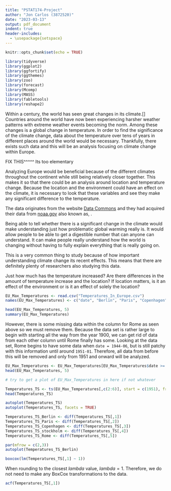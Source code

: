 ```yaml
---
title: "PSTAT174-Project"
author: "Jon Carlos (3872520)"
date: "2023-03-13"
output: pdf_document
indent: true
header-includes:
  - \usepackage{setspace}
---
```


```r
knitr::opts_chunk$set(echo = TRUE)
```

```r
library(tidyverse)
library(ggplot2)
library(ggfortify)
library(ggthemes)
library(zoo)
library(forecast)
library(Mcomp)
library(MASS)
library(fabletools)
library(reshape2)
```


\doublespace

Within a century, the world has seen great changes in its climate.[] Countries 
around the world have now been experiencing harsher weather patterns with 
extreme weather events becoming the norm. Among these changes is a global change
in temperature. In order to find the significance of the climate change, data 
about the temperature over tens of years in different places around the world
would be necessary. Thankfully, there exists such data and this will be an analysis
focusing on climate change within Europe.

FIX THIS^^^^^ Its too elementary

Analyzing Europe would be beneficial because of the different climates throughout
the continent while still being relatively closer together. This makes it so that
there could be an analysis around location and temperature change. Because the 
location and the environment could have an effect on the climate, it is necessary 
to look that these variables and see they make any significant difference to the
temperature.

The data originates from the website [Data Commons](https://www.datacommons.org/)
and they had acquired their data from [noaa.gov](https://www.noaa.gov/) also
known as, \textbf{National Ocean and Atmospheric Administration}. 

Being able to tell whether there is a significant change in the climate would
make understanding just how problematic global warming really is. It would allow
people to be able to get a digestible number that can anyone can understand. It
can make people really understand how the world is changing without having to 
fully explain everything that is really going on. 

This is a very common thing to study because of how important understanding 
climate change its recent effects. This means that there are definitely plenty
of researchers also studying this data.

Just how much has the temperature increased? Are there differences in the amount
of temperature increase and the location? If location matters, is it an effect 
of the environment or is it an effect of solely the location?

```r
EU_Max_Temperatures <- read.csv("Temperatures_In_Europe.csv")
names(EU_Max_Temperatures) <- c("date", "Berlin", "Paris", "Copenhagen", "Stockholm", "Rome")

head(EU_Max_Temperatures, 5)
summary(EU_Max_Temperatures)
```

However, there is some missing data within the column for Rome as seen above so we must remove them. Because the data set is rather large to begin with starting all the way from the year 1900, we can get rid of data from each other column until Rome finally has some. Looking at the data set, Rome begins to have some data when ```date = 1944-06```, but is still patchy with this information until around ```1951-01```. Therefore, all data from before this will be removed and only from 1951 and onward will be analyzed.

```r
EU_Max_Temperatures <- EU_Max_Temperatures[EU_Max_Temperatures$date >= '1951-01',]
head(EU_Max_Temperatures, 5)

```

###########

```r
# try to get a plot of EU_Max_Temperatures in here if not whatever
```

#############

```r
Temperatures_TS <- ts(EU_Max_Temperatures[,c(2:6)], start = c(1951), frequency = 12)
head(Temperatures_TS)

autoplot(Temperatures_TS)
autoplot(Temperatures_TS, facets = TRUE)
```

```r
Temperatures_TS_Berlin <- diff(Temperatures_TS[,1])
Temperatures_TS_Paris <- diff(Temperatures_TS[,2])
Temperatures_TS_Copenhagen <- diff(Temperatures_TS[,3])
Temperatures_TS_stockholm <- diff(Temperatures_TS[,4])
Temperatures_TS_Rome <- diff(Temperatures_TS[,5])

par(mfrow = c(2,3))
autoplot(Temperatures_TS_Berlin)
```

```r
boxcox(lm(Temperatures_TS[,1] ~ 1))
```

When rounding to the closest $lambda$ value, $lambda = 1$. Therefore, we do not need to make any BoxCox transformations to the data.

```r
acf(Temperatures_TS[,1])
```

